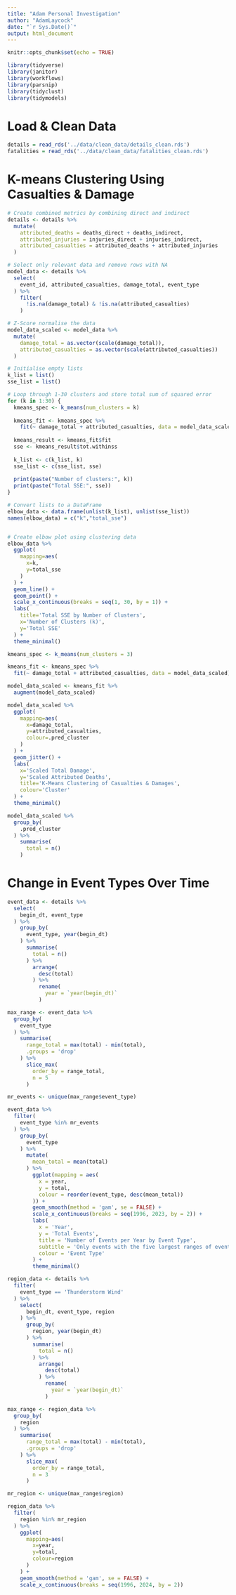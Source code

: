 ```yaml
---
title: "Adam Personal Investigation"
author: "AdamLaycock"
date: "`r Sys.Date()`"
output: html_document
---
```


```r
knitr::opts_chunk$set(echo = TRUE)
```

```r
library(tidyverse)
library(janitor)
library(workflows)
library(parsnip)
library(tidyclust)
library(tidymodels)
```

# Load & Clean Data

```r
details = read_rds('../data/clean_data/details_clean.rds')
fatalities = read_rds('../data/clean_data/fatalities_clean.rds')
```

# K-means Clustering Using Casualties & Damage

```r
# Create combined metrics by combining direct and indirect
details <- details %>% 
  mutate(
    attributed_deaths = deaths_direct + deaths_indirect,
    attributed_injuries = injuries_direct + injuries_indirect,
    attributed_casualties = attributed_deaths + attributed_injuries
  )
```

```r
# Select only relevant data and remove rows with NA
model_data <- details %>% 
  select(
    event_id, attributed_casualties, damage_total, event_type
  ) %>% 
    filter(
      !is.na(damage_total) & !is.na(attributed_casualties)
    )

# Z-Score normalise the data
model_data_scaled <- model_data %>%
  mutate(
    damage_total = as.vector(scale(damage_total)),
    attributed_casualties = as.vector(scale(attributed_casualties))
  )
```

```r
# Initialise empty lists
k_list = list()
sse_list = list()

# Loop through 1-30 clusters and store total sum of squared error
for (k in 1:30) {
  kmeans_spec <- k_means(num_clusters = k)
  
  kmeans_fit <- kmeans_spec %>%
    fit(~ damage_total + attributed_casualties, data = model_data_scaled)
  
  kmeans_result <- kmeans_fit$fit
  sse <- kmeans_result$tot.withinss
  
  k_list <- c(k_list, k)
  sse_list <- c(sse_list, sse)
  
  print(paste("Number of clusters:", k))
  print(paste("Total SSE:", sse))
}

# Convert lists to a DataFrame
elbow_data <- data.frame(unlist(k_list), unlist(sse_list))
names(elbow_data) = c("k","total_sse")


# Create elbow plot using clustering data
elbow_data %>% 
  ggplot(
    mapping=aes(
      x=k,
      y=total_sse
    )
  ) + 
  geom_line() +
  geom_point() + 
  scale_x_continuous(breaks = seq(1, 30, by = 1)) +
  labs(
    title='Total SSE by Number of Clusters', 
    x='Number of Clusters (k)',
    y='Total SSE'
  ) +
  theme_minimal()
```

```r
kmeans_spec <- k_means(num_clusters = 3)

kmeans_fit <- kmeans_spec %>%
  fit(~ damage_total + attributed_casualties, data = model_data_scaled)

model_data_scaled <- kmeans_fit %>% 
  augment(model_data_scaled)
```

```r
model_data_scaled %>% 
  ggplot(
    mapping=aes(
      x=damage_total,
      y=attributed_casualties,
      colour=.pred_cluster
    )
  ) +
  geom_jitter() +
  labs(
    x='Scaled Total Damage',
    y='Scaled Attributed Deaths',
    title='K-Means Clustering of Casualties & Damages',
    colour='Cluster'
  ) +
  theme_minimal()
```

```r
model_data_scaled %>% 
  group_by(
    .pred_cluster
  ) %>% 
    summarise(
      total = n()
    )
```

# Change in Event Types Over Time

```r
event_data <- details %>% 
  select(
    begin_dt, event_type
  ) %>% 
    group_by(
      event_type, year(begin_dt)
    ) %>%
      summarise(
        total = n()
      ) %>% 
        arrange(
          desc(total)
        ) %>% 
          rename(
            year = `year(begin_dt)`
          )
```

```r
max_range <- event_data %>%
  group_by(
    event_type
  ) %>%
    summarise(
      range_total = max(total) - min(total),
      .groups = 'drop'
    ) %>%
      slice_max(
        order_by = range_total, 
        n = 5
      ) 

mr_events <- unique(max_range$event_type)

event_data %>% 
  filter(
    event_type %in% mr_events
  ) %>% 
    group_by(
      event_type
    ) %>% 
      mutate(
        mean_total = mean(total)
      ) %>% 
        ggplot(mapping = aes(
          x = year,
          y = total,
          colour = reorder(event_type, desc(mean_total))
        )) + 
        geom_smooth(method = 'gam', se = FALSE) +
        scale_x_continuous(breaks = seq(1996, 2023, by = 2)) +
        labs(
          x = 'Year',
          y = 'Total Events',
          title = 'Number of Events per Year by Event Type',
          subtitle = 'Only events with the five largest ranges of events per year are shown',
          colour = 'Event Type'
        ) +
        theme_minimal()
```

```r
region_data <- details %>%
  filter(
    event_type == 'Thunderstorm Wind'
  ) %>% 
    select(
      begin_dt, event_type, region
    ) %>% 
      group_by(
        region, year(begin_dt)
      ) %>%
        summarise(
          total = n()
        ) %>% 
          arrange(
            desc(total)
          ) %>% 
            rename(
              year = `year(begin_dt)`
            )

max_range <- region_data %>%
  group_by(
    region
  ) %>%
    summarise(
      range_total = max(total) - min(total),
      .groups = 'drop'
    ) %>%
      slice_max(
        order_by = range_total, 
        n = 3
      ) 

mr_region <- unique(max_range$region)

region_data %>% 
  filter(
    region %in% mr_region
  ) %>% 
    ggplot(
      mapping=aes(
        x=year,
        y=total,
        colour=region
      )
    ) +
    geom_smooth(method = 'gam', se = FALSE) +
    scale_x_continuous(breaks = seq(1996, 2024, by = 2))

```

